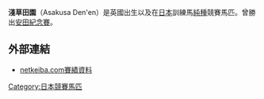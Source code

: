 {{Infobox racehorse
|name= 淺草田園
|image= [[File:Asakusa_Denen_20061029R1.jpg|300px]]
|caption= 
|sire= [[談唱劇|Singspiel]]
|grandsire= 
|dam= Whitewater Affair
|damsire= [[Machiavellian|Machiavellian]]
|sex= 種馬
|foaled= 1999年3月22日
|country= {{GBR}}
|colour= 棗
|breeder= 關口房朗
|owner=田原源一郎<br>[[田原慶子|田原慶子]]
|trainer= [[河野通文|河野通文]]
|record= 29戰8冠4亞5季
|earnings= 380,978,000[[日圓|日圓]]<br>（當中包括250,000港元獎金）
|updated= 
}}
{{japanese|japanese=アサクサデンエン|romaji=Asakusa Den'en}}

'''淺草田園'''（Asakusa Den'en）是英國出生以及在[[日本|日本]]訓練馬[[純種馬|純種]]競賽馬匹。曾勝出[[安田紀念賽|安田紀念賽]]。

==外部連結==
*[http://db.netkeiba.com/horse/1999110191/ netkeiba.com賽績資料] {{Wayback|url=http://db.netkeiba.com/horse/1999110191/ |date=20201009082836 }}

{{DEFAULTSORT:Asakusa Den'en}}

[[Category:日本競賽馬匹|Category:日本競賽馬匹]]